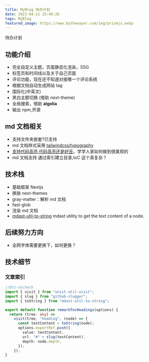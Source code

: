 ```yaml
---
title: MyBlog 待办计划
date: 2023-04-21 15:48:26
tags: MyBlog
featured_image: https://www.bythewayer.com/img/prismjs.webp
---
```


待办计划

## 功能介绍

- 完全自定义主题，页面静态化渲染，SSG
- 标签页和时间线以及关于自己页面
- 评论功能，现在还不知道对接哪一个评论系统
- 根据文档自动生成网站 tag
- 国际化(中英文)
- 黑白主题切换 (借助 next-theme)
- 全局搜索，借助 **algolia**
- 输出 npm,开源

## md 文档相关

- 支持文件夹嵌套?已支持
- md 文档样式采用 [tailwindcss/typography](https://tailwindcss.com/docs/typography-plugin)
- [支持代码高亮,代码高亮还是好丑](https://prismjs.com/index.html)，学学人家如何做到很美观的
- md 文档支持 通过索引建立目录,toC 这个真复杂？

## 技术栈

- 基础框架 Nextjs
- 换肤 next-themes
- gray-matter：解析 md 文档
- fast-glob
- 渲染 md 文档
- [mdast-util-to-string](https://www.npmjs.com/package/mdast-util-to-string) mdast utility to get the text content of a node.

## 后续努力方向

- 全网字体需要更换下，如何更换？

## 技术细节

### 文章索引

```ts
//@ts-nocheck
import { visit } from "unist-util-visit";
import { slug } from "github-slugger";
import { toString } from "mdast-util-to-string";

export default function remarkTocHeadings(options) {
  return (tree: any) =>
    visit(tree, "heading", (node) => {
      const textContent = toString(node);
      options.exportRef.push({
        value: textContent,
        url: "#" + slug(textContent),
        depth: node.depth,
      });
    });
}
```
